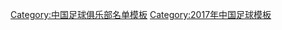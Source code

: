 {{Football squad with groups
 | name      = 2017年中乙分类名单黑龙江
 | bgcolor   = #800080
 | bordercolor = #ffffff
 | textcolor   = #ffffff
 | title=[[黑龙江火山鸣泉足球俱乐部|<span style="color:#ffffff">黑龙江火山鸣泉</span>]] — [[2017年中国足球乙级联赛|<span style="color: #ffffff;">2017年</span>]][[中国足球乙级联赛|<span style="color: #ffffff;">中乙联赛冠军、北区季军</span>]]
|group1=全年参赛球员
|list1=<div>
{{Football squad2 player|no=1|name=[[党钊]]}}
{{Football squad2 player|no=3|name=[[李波洋]]}}
{{Football squad2 player|no=5|name=[[任江隆]]}}
{{Football squad2 player|no=6|name=[[廖承坚]]}}
{{Football squad2 player|no=7|name=[[林坤]]}}
{{Football squad2 player|no=8|name=[[张成祥]]}}
{{Football squad2 player|no=9|name={{le|赵伟 (足球运动员)|Zhao Wei (footballer)|赵伟}}}}
{{Football squad2 player|no=10|name=[[李帅 (1994年)|李帅]]}}
{{Football squad2 player|no=11|name=[[王子铭 (1988年)|王子铭]]}}
{{Football squad2 player|no=15|name=[[黄耿基]]}}
{{Football squad2 player|no=16|name=[[王一达]]}}
{{Football squad2 player|no=17|name=[[杨磊 (1993年)|杨磊]]}}
{{Football squad2 player|no=18|name=[[李晓挺]]}}
{{Football squad2 player|no=21|name=[[谭力玮]]}}
{{Football squad2 player|no=22|name=[[牟鹏飞]]}}
{{Football squad2 player|no=23|name=[[杨锋]]}}
{{Football squad2 player|no=25|name=[[曹康]]}}
{{Football squad2 player|no=26|name=[[刘海东 (足球运动员)|刘海东]]}}
{{Football squad2 player|no=27|name=[[赵红杨]]}}
{{Football squad2 player|no=28|name=[[潘昱辰]]}}
{{Football squad2 player|no=29|name=[[刘坤]]}}
{{Football squad2 player|no=33|name=[[王伯仁]]}}
{{Football squad2 player|no=39|name=[[丁伟 (足球运动员)|丁伟]]}}
</div>
|group2=夏季转入球员
|list2=<div>
</div>
|group3=夏季转出球员
|list3=<div>
{{Football squad2 player|no=2|name=[[王鹏 (1991年)|王鹏]]}}
</div>
|group4=主教练
|list4=[[段鑫]]
}}
<noinclude>
{{DEFAULTSORT:Heilongjiang Lava Spring F.C. Squad 2017}}
[[Category:中国足球俱乐部名单模板]]
[[Category:2017年中国足球模板]]